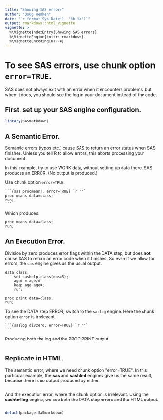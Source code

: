 ```yaml
---
title: "Showing SAS errors"
author: "Doug Hemken"
date: "`r format(Sys.Date(), '%b %Y')`"
output: rmarkdown::html_vignette
vignette: >
  %\VignetteIndexEntry{Showing SAS errors}
  %\VignetteEngine{knitr::rmarkdown}
  %\VignetteEncoding{UTF-8}
---
```


# To see SAS errors, use chunk option `error=TRUE`.
SAS does not always exit with an error when it encounters problems, but
when it does, you should see the log in your document instead of the code.

## First, set up your SAS engine configuration.
```r
library(SASmarkdown)
```

## A Semantic Error.
Semantic errors (typos etc.) cause SAS to return an error
status when SAS finishes.  Unless you tell R to allow
errors, this aborts processing your document.

In this example, try to use WORK data, without setting up data there.
SAS produces an ERROR.  (No output is produced.)

Use chunk option `error=TRUE`.

    ```{sas procmeans, error=TRUE} `r ''`
    proc means data=class;
    run;
    ```

Which produces:
```sas
proc means data=class;
run;
```
## An Execution Error.
Division by zero produces error flags within the DATA step, but does
**not** cause SAS to return an error code when it finishes.  So even
if we allow for errors, the `sas` engine gives us the usual output.
```sas
data class;
    set sashelp.class(obs=5);
    age0 = age/0;
    keep age age0;
    run;

proc print data=class;
run;
```

To see the DATA step ERROR, switch to the `saslog` engine.  Here the
chunk option `error` is irrelevant.

    ```{saslog divzero, error=TRUE} `r ''`
    ```

Producing both the log and the PROC PRINT output.
```saslog
```

## Replicate in HTML.
The semantic error, where we need chunk option \"error=TRUE\".  In this
particular example, the **sas** and **sashtml** engines give us the
same result, because there is no output produced by either.
```sashtml
```

And the execution error, where the chunk option is irrelevant.  Using 
the **sashtmllog** engine, we see both the DATA step errors and the
HTML output.
```sashtmllog
```

```r
detach(package:SASmarkdown)
```